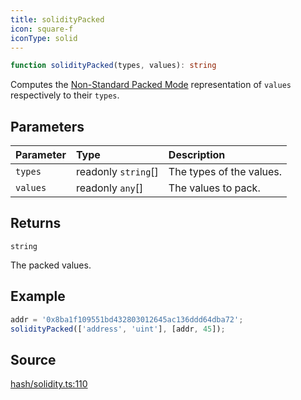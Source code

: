 ```yaml
---
title: solidityPacked
icon: square-f
iconType: solid
---
```


```ts
function solidityPacked(types, values): string
```

Computes the [Non-Standard Packed
Mode](https://docs.soliditylang.org/en/v0.8.14/abi-spec.html#non-standard-packed-mode) representation of `values`
respectively to their `types`.

## Parameters

| Parameter | Type | Description |
| :------ | :------ | :------ |
| `types` | readonly `string`[] | The types of the values. |
| `values` | readonly `any`[] | The values to pack. |

## Returns

`string`

The packed values.

## Example

```ts
addr = '0x8ba1f109551bd432803012645ac136ddd64dba72';
solidityPacked(['address', 'uint'], [addr, 45]);
```

## Source

[hash/solidity.ts:110](https://github.com/dominant-strategies/quais.js/blob/82a01fd664a5dd9d16c4f113b8ff062d0fc6278d/src/hash/solidity.ts#L110)
